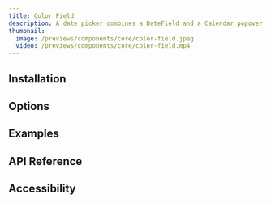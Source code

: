 ---
title: Color Field
description: A date picker combines a DateField and a Calendar popover
thumbnail:
  image: /previews/components/core/color-field.jpeg
  video: /previews/components/core/color-field.mp4
---

<ComponentPreview name="demos/components/core/color-field/basic" className="max-w-[150px]" />

## Installation

## Options

## Examples

## API Reference

## Accessibility
